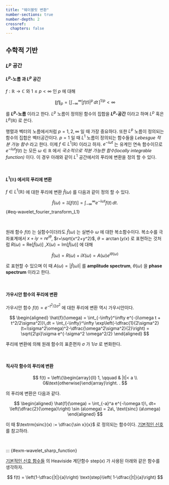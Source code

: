 ```yaml
---
title: "웨이블릿 변환"
number-sections: true
number-depth: 2
crossref:
  chapters: false
---
```



## 수학적 기반

### $L^p$ 공간


::: {.callout-note appearance="minimal"}


::: {#def-wavelet_Lp_norm}
#### $L^p$-노름 과 $L^p$ 공간

$f:\mathbb{R} \to \mathbb{C}$ 와 $1\le p < \infty$ 인 $p$ 에 대해 

$$
\|f\|_p = \left[\int_{-\infty}^\infty |f(t)|^p\, dt\,\right]^{1/p} <\infty
$$

를 **$L^p$-노름** 이라고 한다. $L^p$ 노름이 정의된 함수의 집합을 **$L^p$-공간** 이라고 하며 $L^p$ 혹은 $L^p(\mathbb{R})$ 로 쓴다.

:::

:::


행렬과 벡터의 노름에서처럼 $p=1,\,2,\infty$ 일 때 가장 중요하다. 또한 $L^p$ 노름이 정의되는 함수의 집합은 벡터공간이다. $p=1$ 일 때 $L^1$ 노름이 정의되는 함수들을 *Lebesgue 적분 가능 함수* 라고 한다. 이제 $f\in L^1(\mathbb{R})$ 이라고 하자. $e^{-i\omega t}$ 는 유계인 연속 함수이므로 $e^{-i \omega t}f(t)$ 는 모든 $\omega \in \mathbb{R}$ 에서 *국소적으로 적분 가능한 함수(locally integrable function)* 이다. 이 경우 아래와 같이 $L^1$ 공간에서의 푸리에 변환을 정의 할 수 있다.


</br>

::: {.callout-note appearance="minimal"}

::: {#def-wavelet_fourier_transform_in_L1}

#### $L^1(\mathbb{R})$ 에서의 푸리에 변환

$f\in L^1(\mathbb{R})$ 에 대한 푸리에 변환 $\hat{f}(\omega)$ 를 다음과 같이 정의 할 수 있다.

$$
\hat{f}(\omega)= \mathfrak{F}[f(t)] = \int_{-\infty}^\infty e^{-i\omega t}f(t)\, dt.
$$ {#eq-wavelet_fourier_transform_L1}


:::

:::

</br>

원래 함수 $f(t)$ 는 실함수이더라도 $\hat{f}(\omega)$ 는 실변수 $\omega$ 에 대한 복소함수이다. 복소수를 극좌표계에서 $x+iy=re^{i\theta}$, $r=\sqrt{x^2+y^2}$, $\theta = \arctan(y/x)$ 로 표현하는 것처럼 $R(\omega) = \text{Re}[\hat{f}(\omega)]$ ,$X(\omega)= \text{Im}[\hat{f}(\omega)]$ 에 대해

$$
\hat{f}(\omega)= R(\omega)+ iX(\omega)= A(\omega) e^{i\theta(\omega)}
$$

로 표현할 수 있으며 이 때 $A(\omega)=\left|\hat{f}(\omega)\right|$ 를 **amplitude spectrum**, $\theta(\omega)$ 을 **phase spectrum** 이라고 한다.


</br>

::: {#exm-wavelet_fourier_transform_of_gaussian}

#### 가우시안 함수의 푸리에 변환

가우시안 함수 $f(t) = e^{-t^2/2\sigma^2}$ 에 대한 푸리에 변환 역시 가우시안이다.

$$
\begin{aligned}
\hat{f}(\omega) = \int_{-\infty}^\infty e^{-(i\omega t + t^2/2\sigma^2)}\,dt = \int_{-\infty}^\infty \exp\left(-\dfrac{1}{2\sigma^2}(t+i\sigma^2\omega)^2-\dfrac{\omega^2\sigma^2}{2}\right) = \sqrt{2\pi}\sigma e^{-\sigma^2 \omega^2/2}
\end{aligned}
$$

푸리에 변환에 의해 원래 함수의 표준편차 $\sigma$ 가 $1/\sigma$ 로 변화한다.

:::


</br>

::: {#exm-wavelet_fourier_transform_of_rectangular_pulse}

#### 직사각 함수의 푸리에 변환

$$
f(t) = \left\{\begin{array}{ll} 1, \qquad & |t|< a \\ 0&\text{otherwise}\end{array}\right. .
$$

의 푸리에 변환은 다음과 같다.

$$
\begin{aligned}
\hat{f}(\omega) = \int_{-a}^a e^{-i\omega t}\, dt= \left(\dfrac{2}{\omega}\right) \sin (a\omega) = 2a\,  \text{sinc} (a\omega)
\end{aligned}
$$

이 때 $\textrm{sinc}(x) := \dfrac{\sin x}{x}$ 로 정의되는 함수이다. [기본적인 신호](introduction_to_signal_processing.qmd#sec-signal_basic_signals) 를 참고하라.

:::

</br>

::: {#exm-wavelet_sharp_function}

[기본적인 신호 함수들](introduction_to_signal_processing.qmd#tbl-signal_basic_signals) 의 Heaviside 계단함수 $\text{step}(x)$ 가 사용된 아래와 같은 함수를 생각하자.

$$
f(t) = \left(1-\dfrac{|t|}{a}\right) \text{step}\left( 1-\dfrac{|t|}{a}\right)
$$






